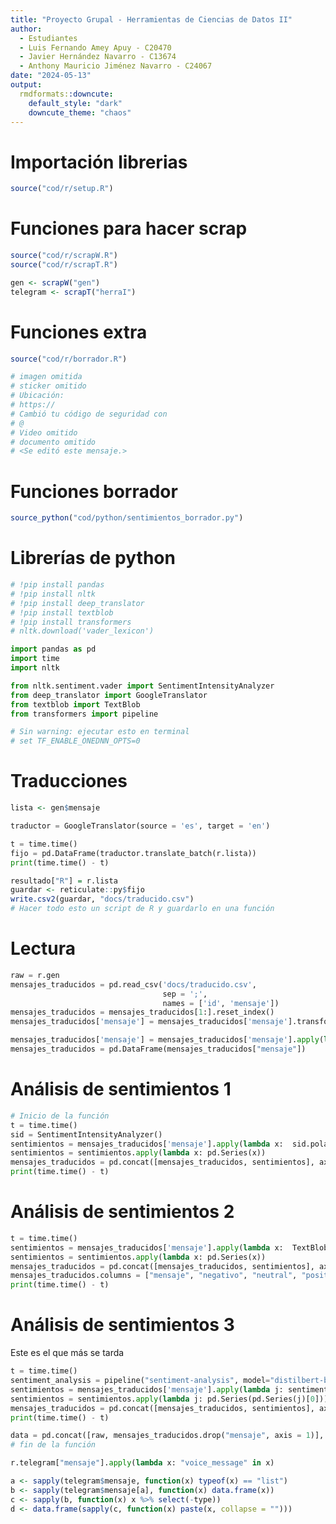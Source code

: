 ```yaml
---
title: "Proyecto Grupal - Herramientas de Ciencias de Datos II"
author: 
  - Estudiantes
  - Luis Fernando Amey Apuy - C20470
  - Javier Hernández Navarro - C13674
  - Anthony Mauricio Jiménez Navarro - C24067
date: "2024-05-13"
output: 
  rmdformats::downcute:
    default_style: "dark"
    downcute_theme: "chaos"
---
```

# Importación librerias
```r
source("cod/r/setup.R")
```

# Funciones para hacer scrap 
```r
source("cod/r/scrapW.R")
source("cod/r/scrapT.R")
```

```r
gen <- scrapW("gen")
telegram <- scrapT("herraI")
```

# Funciones extra
```r
source("cod/r/borrador.R")

# imagen omitida
# sticker omitido
# Ubicación:
# https://
# Cambió tu código de seguridad con
# @
# Video omitido
# documento omitido 
# <Se editó este mensaje.>

```

# Funciones borrador
```r
source_python("cod/python/sentimientos_borrador.py")
```

# Librerías de python
```python
# !pip install pandas
# !pip install nltk
# !pip install deep_translator
# !pip install textblob
# !pip install transformers
# nltk.download('vader_lexicon')

import pandas as pd
import time
import nltk

from nltk.sentiment.vader import SentimentIntensityAnalyzer
from deep_translator import GoogleTranslator
from textblob import TextBlob
from transformers import pipeline

# Sin warning: ejecutar esto en terminal
# set TF_ENABLE_ONEDNN_OPTS=0
```

# Traducciones

```r
lista <- gen$mensaje
```

```python
traductor = GoogleTranslator(source = 'es', target = 'en')

t = time.time()
fijo = pd.DataFrame(traductor.translate_batch(r.lista))
print(time.time() - t)
```

```r
resultado["R"] = r.lista
guardar <- reticulate::py$fijo
write.csv2(guardar, "docs/traducido.csv")
# Hacer todo esto un script de R y guardarlo en una función
```



# Lectura
```python
raw = r.gen
mensajes_traducidos = pd.read_csv('docs/traducido.csv',
                                  sep = ';',
                                  names = ['id', 'mensaje'])
mensajes_traducidos = mensajes_traducidos[1:].reset_index()
mensajes_traducidos['mensaje'] = mensajes_traducidos['mensaje'].transform(lambda x: x.fillna(raw["mensaje"]))

mensajes_traducidos['mensaje'] = mensajes_traducidos['mensaje'].apply(lambda x: str(x))
mensajes_traducidos = pd.DataFrame(mensajes_traducidos["mensaje"])
```


# Análisis de sentimientos 1
```python
# Inicio de la función
t = time.time()
sid = SentimentIntensityAnalyzer()
sentimientos = mensajes_traducidos['mensaje'].apply(lambda x:  sid.polarity_scores(x))
sentimientos = sentimientos.apply(lambda x: pd.Series(x))
mensajes_traducidos = pd.concat([mensajes_traducidos, sentimientos], axis = 1)
print(time.time() - t)
```

# Análisis de sentimientos 2
```python
t = time.time()
sentimientos = mensajes_traducidos['mensaje'].apply(lambda x:  TextBlob(x).sentiment)
sentimientos = sentimientos.apply(lambda x: pd.Series(x))
mensajes_traducidos = pd.concat([mensajes_traducidos, sentimientos], axis = 1)
mensajes_traducidos.columns = ["mensaje", "negativo", "neutral", "positivo", "compuesto", "polaridad", "subjetividad"]
print(time.time() - t)
```

# Análisis de sentimientos 3
Este es el que más se tarda
```python
t = time.time()
sentiment_analysis = pipeline("sentiment-analysis", model="distilbert-base-uncased-finetuned-sst-2-english")
sentimientos = mensajes_traducidos['mensaje'].apply(lambda j: sentiment_analysis(j))
sentimientos = sentimientos.apply(lambda j: pd.Series(pd.Series(j)[0]))
mensajes_traducidos = pd.concat([mensajes_traducidos, sentimientos], axis = 1)
print(time.time() - t)
```

```python
data = pd.concat([raw, mensajes_traducidos.drop("mensaje", axis = 1)], axis = 1)
# fin de la función
```

```python
r.telegram["mensaje"].apply(lambda x: "voice_message" in x) 
```

```r
a <- sapply(telegram$mensaje, function(x) typeof(x) == "list")
b <- sapply(telegram$mensaje[a], function(x) data.frame(x))
c <- sapply(b, function(x) x %>% select(-type))
d <- data.frame(sapply(c, function(x) paste(x, collapse = "")))
```





















